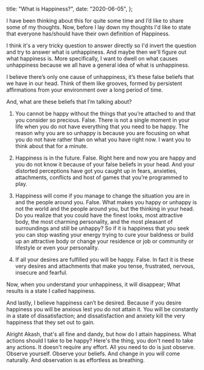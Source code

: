   title: "What is Happiness?",
  date: "2020-06-05",
};

<!-- let's talk about why you're unhappy -->

<!--more-->

I have been thinking about this for quite some time and I’d like to share some of my thoughts. Now, before I lay down my thoughts I'd like to state that everyone has/should have their own definition of Happiness.

I think it's a very tricky question to answer directly so I'd invert the question and try to answer what is unhappiness. And maybe then we'll figure out what happiness is. More specifically, I want to dwell on what causes unhappiness because we all have a general idea of what is unhappiness.

I believe there’s only one cause of unhappiness, it’s these false beliefs that we have in our head. Think of them like grooves, formed by persistent affirmations from your environment over a long period of time.

And, what are these beliefs that I’m talking about?

1. You cannot be happy without the things that you’re attached to and that you consider so precious. False. There is not a single moment in your life when you do not have everything that you need to be happy. The reason why you are so unhappy is because you are focusing on what you do not have rather than on what you have right now. I want you to think about that for a minute.

2. Happiness is in the future. False. Right here and now you are happy and you do not know it because of your false beliefs in your head. And your distorted perceptions have got you caught up in fears, anxieties, attachments, conflicts and host of games that you’re programmed to play.

3. Happiness will come if you manage to change the situation you are in and the people around you. False. What makes you happy or unhappy is not the world and the people around you, but the thinking in your head. Do you realize that you could have the finest looks, most attractive body, the most charming personality, and the most pleasant of surroundings and still be unhappy? So if it is happiness that you seek you can stop wasting your energy trying to cure your baldness or build up an attractive body or change your residence or job or community or lifestyle or even your personality.

4. If all your desires are fulfilled you will be happy. False. In fact it is these very desires and attachments that make you tense, frustrated, nervous, insecure and fearful.

Now, when you understand your unhappiness, it will disappear; What results is a state I called happiness.

And lastly, I believe happiness can’t be desired. Because if you desire happiness you will be anxious lest you do not attain it. You will be constantly in a state of dissatisfaction; and dissatisfaction and anxiety kill the very happiness that they set out to gain.

Alright Akash, that's all fine and dandy, but how do I attain happiness. What actions should I take to be happy?
Here's the thing, you don't need to take any actions. It doesn't require any effort. All you need to do is just observe. Observe yourself. Observe your beliefs. And change in you will come naturally. And observation is as effortless as breathing.
